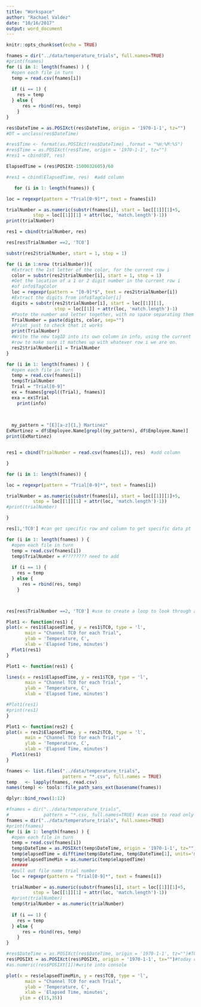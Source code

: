 ```yaml
---
title: "Workspace"
author: "Rachael Valdez"
date: "10/16/2017"
output: word_document
---
```


```r
knitr::opts_chunk$set(echo = TRUE)
```


```r

fnames = dir("../data/temperature_trials", full.names=TRUE)
#print(fnames)
for (i in 1: length(fnames) ) {
  #open each file in turn
  temp = read.csv(fnames[i])
  
  if (i == 1) {
    res = temp
  } else {
      res = rbind(res, temp)
    }
}

res$DateTime = as.POSIXct(res$DateTime, origin = '1970-1-1', tz="")
#DT = unclass(res$DateTime)

#res$Time <- format(as.POSIXct(res$DateTime) ,format = "%H:%M:%S") 
#res$Time = as.POSIXct(res$Time, origin = '1970-1-1', tz="") 
#res1 = cbind(DT, res) 

ElapsedTime = (res$POSIXt-1500032605)/60

#res1 = cbind(ElapsedTime, res)  #add column
```

```r
   for (i in 1: length(fnames)) {

loc = regexpr(pattern = "Trial[0-9]*", text = fnames[i])

trialNumber = as.numeric(substr(fnames[i], start = loc[[1]][1]+5,
          stop = loc[[1]][1] + attr(loc, 'match.length')-1))
print(trialNumber)

res1 = cbind(trialNumber, res)
```


```r

res[res$TrialNumber ==2, 'TC0']

substr(res2$trialNumber, start = 1, stop = 1)

for (i in 1:nrow (trialNumber)){
  #Extract the 1st letter of the color, for the current row i
  color = substr(res2$trialNumber[i], start = 1, stop = 1)
  #Get the location of a 1 or 2 digit number in the current row i
  #of info$TagColor
  loc = regexpr(pattern = "[0-9]*$", text = res2$trialNumber[i])
  #Extract the digits from info$TagColor[i]
  digits = substr(res2$trialNumber[i], start = loc[[1]][1], 
                  stop = loc[[1]] + attr(loc, 'match.length')-1)
  #Paste the number and letter together, with no space separating them
  TrialNumber = paste(digits, color, sep="")
  #Print just to check that it works
  print(TrialNumber)
  #Write the new tagID into its own column in info, using the current
  #row to make sure it matches up with whatever row i we are on.
  res2$trialNumber[i] = TrialNumber
}
```

```r
for (i in 1: length(fnames) ) {
  #open each file in turn
  temp = read.csv(fnames[i])
  temp$TrialNumber
  Trial = "Trial[0-9]"
  ex = fnames[grepl((Trial), fnames)]
  exa = ex$Trial
    print(info)
    

  
  my_pattern = "[E][a-z]{1,} Martinez"
ExMartinez = df$Employee.Name[grepl((my_pattern), df$Employee.Name)]
print(ExMartinez)


res1 = cbind(TrialNumber = read.csv(fnames[i]), res)  #add column

}
```


```r
for (i in 1: length(fnames)) {

loc = regexpr(pattern = "Trial[0-9]*", text = fnames[i])

trialNumber = as.numeric(substr(fnames[i], start = loc[[1]][1]+5,
          stop = loc[[1]][1] + attr(loc, 'match.length')-1))
#print(trialNumber)

}
```

```r
res[1,'TC0'] #can get specific row and column to get specific data pt

for (i in 1: length(fnames) ) {
  #open each file in turn
  temp = read.csv(fnames[i])
  temp$TrialNumber = #???????? need to add 
  
  if (i == 1) {
    res = temp
  } else {
      res = rbind(res, temp)
    }



res[res$TrialNumber ==2, 'TC0'] #use to create a loop to look through all trial numbers?

```



```r
Plot1 <- function(res1) {
plot(x = res1$ElapsedTime, y = res1$TC0, type = 'l',
       main = "Channel TC0 for each Trial",
       ylab = 'Temperature, C',
       xlab = 'Elapsed Time, minutes') 
  Plot1(res1)
}
```

```r
Plot1 <- function(res1) {

lines(x = res1$ElapsedTime, y = res1$TC0, type = 'l',
       main = "Channel TC0 for each Trial",
       ylab = 'Temperature, C',
       xlab = 'Elapsed Time, minutes') 

#Plot1(res1)
#print(res1)
}
```

```r
Plot1 <- function(res2) {
plot(x = res2$ElapsedTime, y = res2$TC0, type = 'l',
       main = "Channel TC0 for each Trial",
       ylab = 'Temperature, C',
       xlab = 'Elapsed Time, minutes') 
  Plot1(res1)
}
```

```r
fnames <- list.files("../data/temperature_trials", 
                     pattern = "*.csv", full.names = TRUE)
temp   <- lapply(fnames, read.csv)
names(temp) <- tools::file_path_sans_ext(basename(fnames))

dplyr::bind_rows(1:12)
```

```r
#fnames = dir("../data/temperature_trials", 
#             pattern = "*.csv, full.names=TRUE) #can use to read only csv or xlsx files
fnames = dir("../data/temperature_trials", full.names=TRUE)
#print(fnames)
for (i in 1: length(fnames) ) {
  #open each file in turn
  temp = read.csv(fnames[i])
  temp$DateTime = as.POSIXct(temp$DateTime, origin = '1970-1-1', tz="")
  temp$elapsedTime = difftime(temp$DateTime, temp$DateTime[1], units='mins')
  temp$elapsedTimeMin = as.numeric(temp$elapsedTime)
  ######
  #pull out file name trial number
  loc = regexpr(pattern = "Trial[0-9]*", text = fnames[i])

  trialNumber = as.numeric(substr(fnames[i], start = loc[[1]][1]+5,
          stop = loc[[1]][1] + attr(loc, 'match.length')-1))
  #print(trialNumber)
  temp$trialNumber = as.numeric(trialNumber)
  
  if (i == 1) {
    res = temp
  } else {
      res = rbind(res, temp)
    }
}

#res$DateTime = as.POSIXct(res$DateTime, origin = '1970-1-1', tz="")#TC moved up and changed res to temp
res$POSIXt = as.POSIXct(res$POSIXt, origin = '1970-1-1', tx="")#today class
#as.numeric(res$POSIXt[1])#write into console

```

```r

plot(x = res$elapsedTimeMin, y = res$TC0, type = 'l',
       main = "Channel TC0 for each Trial",
       ylab = 'Temperature, C',
       xlab = 'Elapsed Time, minutes',
     ylim = c(15,35)) 

```

